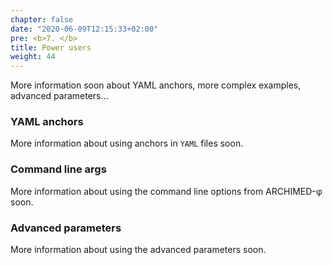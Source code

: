 ```yaml
---
chapter: false
date: "2020-06-09T12:15:33+02:00"
pre: <b>7. </b>
title: Power users
weight: 44
---
```


More information soon about YAML anchors, more complex examples, advanced parameters...


### YAML anchors

More information about using anchors in `YAML` files soon.


### Command line args

More information about using the command line options from ARCHIMED-φ soon.


### Advanced parameters

More information about using the advanced parameters soon.

